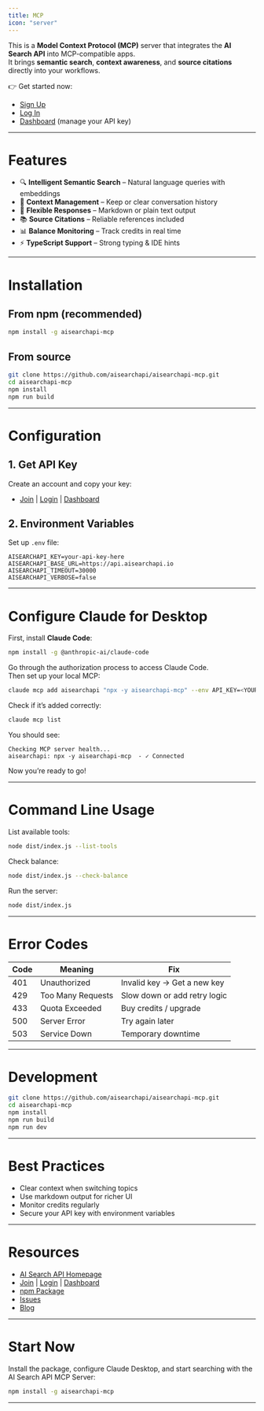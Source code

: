 ```yaml
---
title: MCP
icon: "server"
---
```


This is a **Model Context Protocol (MCP)** server that integrates the **AI Search API** into MCP-compatible apps.  
It brings **semantic search**, **context awareness**, and **source citations** directly into your workflows.

👉 Get started now:
- [Sign Up](https://app.aisearchapi.io/join)
- [Log In](https://app.aisearchapi.io/login)
- [Dashboard](https://app.aisearchapi.io/dashboard) (manage your API key)

---

# Features

- 🔍 **Intelligent Semantic Search** – Natural language queries with embeddings  
- 💬 **Context Management** – Keep or clear conversation history  
- 📝 **Flexible Responses** – Markdown or plain text output  
- 📚 **Source Citations** – Reliable references included  
- 📊 **Balance Monitoring** – Track credits in real time  
- ⚡ **TypeScript Support** – Strong typing & IDE hints  

---

# Installation

## From npm (recommended)
```bash
npm install -g aisearchapi-mcp
```

## From source
```bash
git clone https://github.com/aisearchapi/aisearchapi-mcp.git
cd aisearchapi-mcp
npm install
npm run build
```

---

# Configuration

## 1. Get API Key
Create an account and copy your key:
- [Join](https://app.aisearchapi.io/join) | [Login](https://app.aisearchapi.io/login) | [Dashboard](https://app.aisearchapi.io/dashboard)

## 2. Environment Variables
Set up `.env` file:

```env
AISEARCHAPI_KEY=your-api-key-here
AISEARCHAPI_BASE_URL=https://api.aisearchapi.io
AISEARCHAPI_TIMEOUT=30000
AISEARCHAPI_VERBOSE=false
```

---

# Configure Claude for Desktop

First, install **Claude Code**:

```bash
npm install -g @anthropic-ai/claude-code
```

Go through the authorization process to access Claude Code.  
Then set up your local MCP:

```bash
claude mcp add aisearchapi "npx -y aisearchapi-mcp" --env API_KEY=<YOUR-API-KEY>
```

Check if it’s added correctly:

```bash
claude mcp list
```

You should see:
```
Checking MCP server health...
aisearchapi: npx -y aisearchapi-mcp  - ✓ Connected
```

Now you’re ready to go!

---

# Command Line Usage

List available tools:
```bash
node dist/index.js --list-tools
```

Check balance:
```bash
node dist/index.js --check-balance
```

Run the server:
```bash
node dist/index.js
```

---

# Error Codes

| Code | Meaning           | Fix                                |
|------|------------------|-------------------------------------|
| 401  | Unauthorized     | Invalid key → Get a new key         |
| 429  | Too Many Requests | Slow down or add retry logic       |
| 433  | Quota Exceeded   | Buy credits / upgrade               |
| 500  | Server Error     | Try again later                     |
| 503  | Service Down     | Temporary downtime                  |

---

# Development

```bash
git clone https://github.com/aisearchapi/aisearchapi-mcp.git
cd aisearchapi-mcp
npm install
npm run build
npm run dev
```

---

# Best Practices

- Clear context when switching topics  
- Use markdown output for richer UI  
- Monitor credits regularly  
- Secure your API key with environment variables  

---

# Resources

- [AI Search API Homepage](https://aisearchapi.io)  
- [Join](https://app.aisearchapi.io/join) | [Login](https://app.aisearchapi.io/login) | [Dashboard](https://app.aisearchapi.io/dashboard)  
- [npm Package](https://www.npmjs.com/package/aisearchapi-mcp)  
- [Issues](https://github.com/aisearchapi/aisearchapi-mcp/issues)  
- [Blog](https://aisearchapi.io/blog)

---

# Start Now

Install the package, configure Claude Desktop, and start searching with the AI Search API MCP Server:

```bash
npm install -g aisearchapi-mcp
```

---
